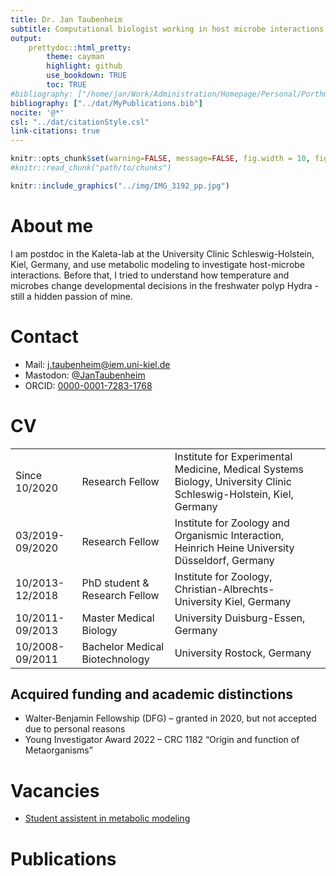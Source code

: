```yaml
---
title: Dr. Jan Taubenheim
subtitle: Computational biologist working in host microbe interactions with a specific interest in life-history decisions and phenotypic plasticity.
output: 
    prettydoc::html_pretty: 
        theme: cayman
        highlight: github
        use_bookdown: TRUE
        toc: TRUE
#bibliography: ["/home/jan/Work/Administration/Homepage/Personal/Porthmeus.github.io/MyPublications.bib"]
bibliography: ["../dat/MyPublications.bib"]
nocite: '@*'
csl: "../dat/citationStyle.csl"
link-citations: true
---
```



```r
knitr::opts_chunk$set(warning=FALSE, message=FALSE, fig.width = 10, fig.height=5)
#knitr::read_chunk("path/to/chunks")
```

```r
knitr::include_graphics("../img/IMG_3192_pp.jpg")
```

# About me


I am postdoc in the Kaleta-lab at the University Clinic Schleswig-Holstein, Kiel, Germany, and use metabolic modeling to investigate host-microbe interactions. Before that, I tried to understand how temperature and microbes change developmental decisions in the freshwater polyp Hydra - still a hidden passion of mine.


# Contact

+ Mail: [j.taubenheim@iem.uni-kiel.de](j.taubenheim@iem.uni-kiel.de)
+ Mastodon: [\@JanTaubenheim](https://mstdn.science/@JanTaubenheim)
- ORCID: [0000-0001-7283-1768](https://orcid.org/0000-0001-7283-1768)

  


# CV

<table>
<tbody>
  <tr>
    <td class="tg-uzvj">Since 10/2020</td>
    <td class="tg-uzvj">Research Fellow</td>
    <td class="tg-uzvj">Institute for Experimental Medicine, Medical Systems Biology, University Clinic Schleswig-Holstein, Kiel, Germany</td>
  </tr>
  <tr>
    <td class="tg-lboi">03/2019-09/2020</td>
    <td class="tg-lboi">Research Fellow</td>
    <td class="tg-lboi">Institute for Zoology and Organismic Interaction, Heinrich Heine University Düsseldorf, Germany</td>
  </tr>
  <tr>
    <td class="tg-lboi">10/2013-12/2018</td>
    <td class="tg-lboi">PhD student &amp; Research Fellow</td>
    <td class="tg-lboi">Institute for Zoology, Christian-Albrechts-University Kiel, Germany</td>
  </tr>
  <tr>
    <td class="tg-lboi">10/2011-09/2013</td>
    <td class="tg-lboi">Master Medical Biology</td>
    <td class="tg-lboi">University Duisburg-Essen, Germany</td>
  </tr>
  <tr>
    <td class="tg-cly1">10/2008-09/2011</td>
    <td class="tg-cly1">Bachelor Medical Biotechnology</td>
    <td class="tg-cly1">University Rostock, Germany</td>
  </tr>
</tbody>
</table>

## Acquired funding and academic distinctions
- Walter-Benjamin Fellowship (DFG) – granted in 2020, but not accepted due to personal reasons
- Young Investigator Award 2022 – CRC 1182 “Origin and function of Metaorganisms”


# Vacancies

- [Student assistent in metabolic modeling](https://porthmeus.github.io/StudentsAssistentVacancy.html)

# Publications


